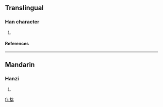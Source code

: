 ==Translingual==
===Han character===
{{Han char|rn=64|rad=手|as=08|sn=11|four=|canj=手大十廿 (QKJT)}}
# {{defn|Han|sort=手08}}
====References====
{{Han ref|kx=0435.260|dkj=12218|hdz=31893.030|uh=6379|ud=25465}}
----
==Mandarin==
===Hanzi===
{{cmn-hanzi|pin=[[bèn]] (ben4)|wg=pen<sup>4</sup>}}
# {{defn|Mandarin}}

[[fr:捹]]